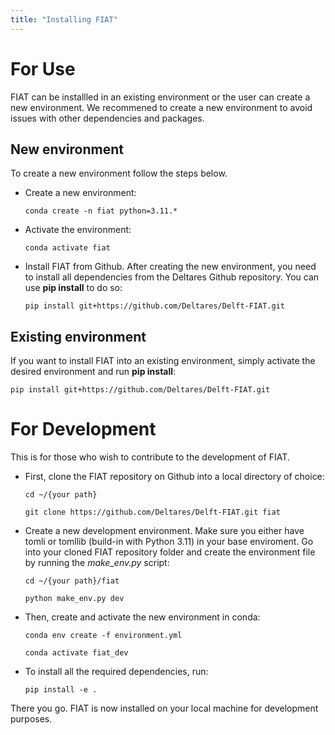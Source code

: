 ```yaml
---
title: "Installing FIAT"
---
```


# For Use
FIAT can be installled in an existing environment or the user can create a new environment. We recommened to create a new environment to avoid issues with other dependencies and packages.

## New environment
To create a new environment follow the steps below.

- Create a new environment:

    `conda create -n fiat python=3.11.*`

- Activate the environment:

    `conda activate fiat`

- Install FIAT from Github. After creating the new environment, you need to install all dependencies from the Deltares Github repository. You can use **pip install** to do so:

    `pip install git+https://github.com/Deltares/Delft-FIAT.git`

## Existing environment
If you want to install FIAT into an existing environment, simply activate the desired environment and run **pip install**:

`pip install git+https://github.com/Deltares/Delft-FIAT.git`


# For Development
This is for those who wish to contribute to the development of FIAT.

- First, clone the FIAT repository on Github into a local directory of choice:

    `cd ~/{your path}`

    `git clone https://github.com/Deltares/Delft-FIAT.git fiat`

- Create a new development environment. Make sure you either have tomli or tomllib (build-in with Python 3.11) in your base enviroment. Go into your cloned FIAT repository folder and create the environment file by running the *make_env.py* script:

    `cd ~/{your path}/fiat`

    `python make_env.py dev`

- Then, create and activate the new environment in conda:

    `conda env create -f environment.yml`

    `conda activate fiat_dev`

- To install all the required dependencies, run:

    `pip install -e . `

There you go. FIAT is now installed on your local machine for development purposes.
